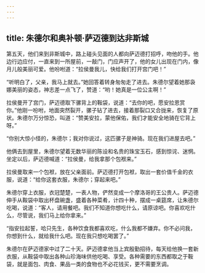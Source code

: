 ```yaml
---
---
---
```

title: 朱德尔和奥补顿·萨迈德到达非斯城
---




第五天，他们来到非斯城中，路上碰头见面的人都向萨迈德打招呼，吻他的手。他边行边应付，一直来到一所屋前，一敲门，门应声开了，他的女儿出现在门内，像月儿般美丽可爱。他吩咐道：“拉侯曼我儿，快给我们打开宫门吧！”

“听明白了，父亲，我马上就去。”她回答着转身匆匆走了进去。朱德尔望着她那袅娜美丽的姿态，神志差一点飞了，赞道：“哟！她真是一位公主啊！”

拉侯曼开了宫门，萨迈德取下骡背上的鞍袋，说道：“去你的吧，愿安拉恩赏你。”他刚一吩咐，地面突然裂开，骡子钻了进去，接着那裂口又合拢来，恢复了原状。朱德尔万分惊恐，叫道：“赞美安拉，蒙他保佑，我们才能安全地骑在它背上呀。”

“你别大惊小怪的，朱德尔；我对你说过，这匹骡子是神骑。现在我们进屋去吧。”

他俩去到屋里，朱德尔望着无数华丽的陈设和名贵的珠宝玉石，感到惊诧、迷惘。坐定以后，萨迈德喊道：“拉侯曼，给我拿那个包袱来。”

拉侯曼取来一个包袱，放在父亲面前。萨迈德打开包袱，取出一套价值千金的衣服，说道：“给你这套衣服，朱德尔；穿起来吧。”

朱德尔穿上衣服，衣冠楚楚，一表人物，俨然变成一个摩洛哥的王公贵人。萨迈德伸手从鞍袋中取出杯盘碗盏，盛着各种菜肴，计四十种，摆成一桌筵席，让朱德尔吃喝，说道：“客人，请用餐吧。我们不知道你想吃什么，请原谅吧。你喜欢吃什么，尽管说，我们马上给你拿来。”

“指安拉起誓，哈只先生，各种饮食我都喜欢吃，什么我都不嫌弃。你不必问我，你想到什么，就给我什么吧。现在我只想吃喝罢了。”

朱德尔在萨迈德家中过了二十天。萨迈德拿他当上宾殷勤招待，每天给他换一套新衣服，从鞍袋中取出各种山珍海味供他吃喝、享受。各种需要的东西都取之于鞍袋，就是面包、肉食、果品一类的食物也不必花钱买，更不需要烹调。